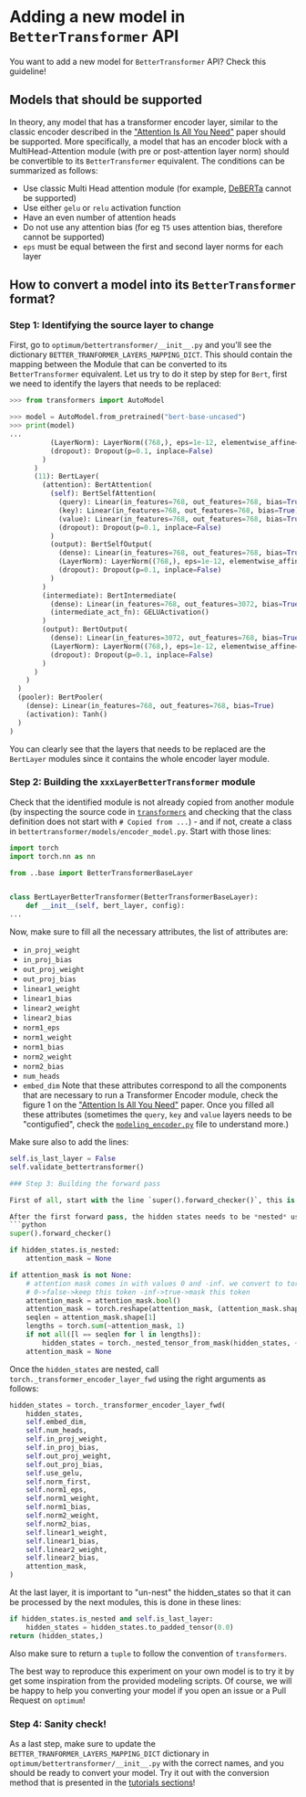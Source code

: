 <!--Copyright 2022 The HuggingFace Team. All rights reserved.

Licensed under the Apache License, Version 2.0 (the "License"); you may not use this file except in compliance with
the License. You may obtain a copy of the License at

http://www.apache.org/licenses/LICENSE-2.0

Unless required by applicable law or agreed to in writing, software distributed under the License is distributed on
an "AS IS" BASIS, WITHOUT WARRANTIES OR CONDITIONS OF ANY KIND, either express or implied. See the License for the
specific language governing permissions and limitations under the License.
-->
# Adding a new model in `BetterTransformer` API

You want to add a new model for `BetterTransformer` API? Check this guideline!

## Models that should be supported

In theory, any model that has a transformer encoder layer, similar to the classic encoder described in the ["Attention Is All You Need"](https://arxiv.org/abs/1706.03762) paper should be supported. 
More specifically, a model that has an encoder block with a MultiHead-Attention module (with pre or post-attention layer norm) should be convertible to its `BetterTransformer` equivalent. The conditions can be summarized as follows:

- Use classic Multi Head attention module (for example, [DeBERTa](https://arxiv.org/abs/2006.03654) cannot be supported)
- Use either `gelu` or `relu` activation function   
- Have an even number of attention heads
- Do not use any attention bias (for eg `T5` uses attention bias, therefore cannot be supported)
- `eps` must be equal between the first and second layer norms for each layer

## How to convert a model into its `BetterTransformer` format?

### Step 1: Identifying the source layer to change

First, go to `optimum/bettertransformer/__init__.py` and you'll see the dictionary `BETTER_TRANFORMER_LAYERS_MAPPING_DICT`. This should contain the mapping between the Module that can be converted to its `BetterTransformer` equivalent.
Let us try to do it step by step for `Bert`, first we need to identify the layers that needs to be replaced:
```python
>>> from transformers import AutoModel

>>> model = AutoModel.from_pretrained("bert-base-uncased")
>>> print(model)
...
          (LayerNorm): LayerNorm((768,), eps=1e-12, elementwise_affine=True)
          (dropout): Dropout(p=0.1, inplace=False)
        )
      )
      (11): BertLayer(
        (attention): BertAttention(
          (self): BertSelfAttention(
            (query): Linear(in_features=768, out_features=768, bias=True)
            (key): Linear(in_features=768, out_features=768, bias=True)
            (value): Linear(in_features=768, out_features=768, bias=True)
            (dropout): Dropout(p=0.1, inplace=False)
          )
          (output): BertSelfOutput(
            (dense): Linear(in_features=768, out_features=768, bias=True)
            (LayerNorm): LayerNorm((768,), eps=1e-12, elementwise_affine=True)
            (dropout): Dropout(p=0.1, inplace=False)
          )
        )
        (intermediate): BertIntermediate(
          (dense): Linear(in_features=768, out_features=3072, bias=True)
          (intermediate_act_fn): GELUActivation()
        )
        (output): BertOutput(
          (dense): Linear(in_features=3072, out_features=768, bias=True)
          (LayerNorm): LayerNorm((768,), eps=1e-12, elementwise_affine=True)
          (dropout): Dropout(p=0.1, inplace=False)
        )
      )
    )
  )
  (pooler): BertPooler(
    (dense): Linear(in_features=768, out_features=768, bias=True)
    (activation): Tanh()
  )
)
```
You can clearly see that the layers that needs to be replaced are the `BertLayer` modules since it contains the whole encoder layer module.

### Step 2: Building the `xxxLayerBetterTransformer` module

Check that the identified module is not already copied from another module (by inspecting the source code in [`transformers`](https://github.com/huggingface/transformers) and checking that the class definition does not start with `# Copied from ...`) - and if not, create a class in `bettertransformer/models/encoder_model.py`.
Start with those lines:
```python
import torch
import torch.nn as nn

from ..base import BetterTransformerBaseLayer


class BertLayerBetterTransformer(BetterTransformerBaseLayer):
    def __init__(self, bert_layer, config):
...
```
Now, make sure to fill all the necessary attributes, the list of attributes are:
- `in_proj_weight`
- `in_proj_bias`
- `out_proj_weight`
- `out_proj_bias`
- `linear1_weight`
- `linear1_bias`
- `linear2_weight`
- `linear2_bias`
- `norm1_eps`
- `norm1_weight`
- `norm1_bias`
- `norm2_weight`
- `norm2_bias` 
- `num_heads`
- `embed_dim`
Note that these attributes correspond to all the components that are necessary to run a Transformer Encoder module, check the figure 1 on the ["Attention Is All You Need"](https://arxiv.org/pdf/1706.03762.pdf) paper.
Once you filled all these attributes (sometimes the `query`, `key` and `value` layers needs to be "contigufied", check the [`modeling_encoder.py`](https://github.com/huggingface/optimum/tree/main/optimum/bettertransformer/models/encoder_model.py) file to understand more.)

Make sure also to add the lines:
```python
self.is_last_layer = False
self.validate_bettertransformer()

### Step 3: Building the forward pass

First of all, start with the line `super().forward_checker()`, this is needed so that the parent class can run all the safety checkers before.

After the first forward pass, the hidden states needs to be *nested* using the attention mask. Once they are nested, the attention mask is not needed anymore, therefore can be set to `None`. This is how the forward pass is built for `Bert`, these lines should remain pretty much similar accross models, but sometimes the shapes of the attention masks are different across models. 
```python
super().forward_checker()

if hidden_states.is_nested:
    attention_mask = None

if attention_mask is not None:
    # attention mask comes in with values 0 and -inf. we convert to torch.nn.TransformerEncoder style bool mask
    # 0->false->keep this token -inf->true->mask this token
    attention_mask = attention_mask.bool()
    attention_mask = torch.reshape(attention_mask, (attention_mask.shape[0], attention_mask.shape[-1]))
    seqlen = attention_mask.shape[1]
    lengths = torch.sum(~attention_mask, 1)
    if not all([l == seqlen for l in lengths]):
        hidden_states = torch._nested_tensor_from_mask(hidden_states, ~attention_mask)
    attention_mask = None
```

Once the `hidden_states` are nested, call `torch._transformer_encoder_layer_fwd` using the right arguments as follows:
```python
hidden_states = torch._transformer_encoder_layer_fwd(
    hidden_states,
    self.embed_dim,
    self.num_heads,
    self.in_proj_weight,
    self.in_proj_bias,
    self.out_proj_weight,
    self.out_proj_bias,
    self.use_gelu,
    self.norm_first,
    self.norm1_eps,
    self.norm1_weight,
    self.norm1_bias,
    self.norm2_weight,
    self.norm2_bias,
    self.linear1_weight,
    self.linear1_bias,
    self.linear2_weight,
    self.linear2_bias,
    attention_mask,
)
```
At the last layer, it is important to "un-nest" the hidden_states so that it can be processed by the next modules, this is done in these lines:
```python
if hidden_states.is_nested and self.is_last_layer:
    hidden_states = hidden_states.to_padded_tensor(0.0)
return (hidden_states,)
```
Also make sure to return a `tuple` to follow the convention of `transformers`. 

The best way to reproduce this experiment on your own model is to try it by get some inspiration from the provided modeling scripts. Of course, we will be happy to help you converting your model if you open an issue or a Pull Request on `optimum`!

### Step 4: Sanity check!

As a last step, make sure to update the `BETTER_TRANFORMER_LAYERS_MAPPING_DICT` dictionary in  `optimum/bettertransformer/__init__.py` with the correct names, and you should be ready to convert your model. Try it out with the conversion method that is presented in the [tutorials sections](./tutorials/content)!